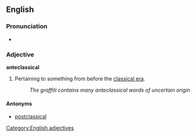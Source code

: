 ==English==

===Pronunciation===
* {{a|RP}} {{IPA|/æntɪˈklæsɪk(ɘ)l/}}

===Adjective===
'''anteclassical'''

# Pertaining to something from before the [[classical era]].
#: ''The graffiti contains many anteclassical words of uncertain origin''

====Antonyms====
* [[postclassical]]

[[Category:English adjectives]]